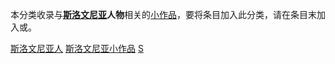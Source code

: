 {{WPSS-cat}}
{{Hidden category}}
本分类收录与'''[[斯洛文尼亚|斯洛文尼亚]]人物'''相关的[[Wikipedia:STUB|小作品]]，要将条目加入此分类，请在条目末加入'''{{tl|Slovenia-bio-stub}}'''或'''{{tl|斯洛文尼亚人物小作品}}'''。

[[Category:斯洛文尼亚人|]]
[[Category:斯洛文尼亚小作品|]]
[[Category:欧洲人物小作品|S]]
